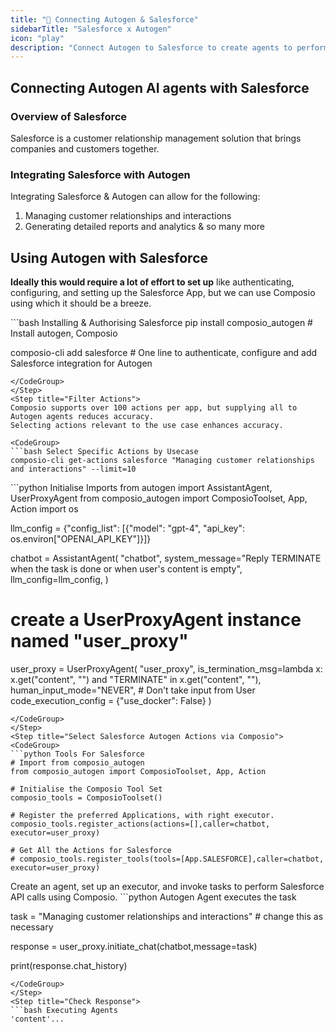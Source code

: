```yaml
---
title: "🚀 Connecting Autogen & Salesforce"
sidebarTitle: "Salesforce x Autogen"
icon: "play"
description: "Connect Autogen to Salesforce to create agents to perform tasks using natural language"
---
```


## Connecting Autogen AI agents with Salesforce

### Overview of Salesforce

Salesforce is a customer relationship management solution that brings companies and customers together.

### Integrating Salesforce with Autogen

Integrating Salesforce & Autogen can allow for the following:

1. Managing customer relationships and interactions
2. Generating detailed reports and analytics
& so many more

## Using Autogen with Salesforce

<Steps>
<Step title="Setting Up the Environment">

**Ideally this would require a lot of effort to set up** like authenticating, configuring, and setting up the Salesforce App, but we can use Composio using which it should be a breeze.

<CodeGroup>
```bash Installing & Authorising Salesforce
pip install composio_autogen # Install autogen, Composio 

composio-cli add salesforce # One line to authenticate, configure and add Salesforce integration for Autogen
```
</CodeGroup>
</Step>
<Step title="Filter Actions">
Composio supports over 100 actions per app, but supplying all to Autogen agents reduces accuracy.
Selecting actions relevant to the use case enhances accuracy.

<CodeGroup>
```bash Select Specific Actions by Usecase
composio-cli get-actions salesforce "Managing customer relationships and interactions" --limit=10
```
</CodeGroup>

</Step>
<Step title="Import Base Packages">

<CodeGroup>
```python Initialise Imports
from autogen import AssistantAgent, UserProxyAgent
from composio_autogen import ComposioToolset, App, Action
import os

llm_config = {"config_list": [{"model": "gpt-4", "api_key": os.environ["OPENAI_API_KEY"]}]}

chatbot = AssistantAgent(
    "chatbot",
    system_message="Reply TERMINATE when the task is done or when user's content is empty",
    llm_config=llm_config,
)

# create a UserProxyAgent instance named "user_proxy"
user_proxy = UserProxyAgent(
    "user_proxy",
    is_termination_msg=lambda x: x.get("content", "") and "TERMINATE" in x.get("content", ""),
    human_input_mode="NEVER", # Don't take input from User
    code_execution_config = {"use_docker": False}
)
```
</CodeGroup>
</Step>
<Step title="Select Salesforce Autogen Actions via Composio">
<CodeGroup>
```python Tools For Salesforce
# Import from composio_autogen
from composio_autogen import ComposioToolset, App, Action

# Initialise the Composio Tool Set
composio_tools = ComposioToolset()

# Register the preferred Applications, with right executor. 
composio_tools.register_actions(actions=[],caller=chatbot, executor=user_proxy)

# Get All the Actions for Salesforce
# composio_tools.register_tools(tools=[App.SALESFORCE],caller=chatbot, executor=user_proxy) 
```
</CodeGroup>
</Step>
<Step title="Execute the Agent">
Create an agent, set up an executor, and invoke tasks to perform Salesforce API calls using Composio. 
<CodeGroup>
```python Autogen Agent executes the task

task = "Managing customer relationships and interactions" # change this as necessary

response = user_proxy.initiate_chat(chatbot,message=task)

print(response.chat_history)
```
</CodeGroup>
</Step>
<Step title="Check Response">
```bash Executing Agents
'content'...
```
</Step>
</Steps>
